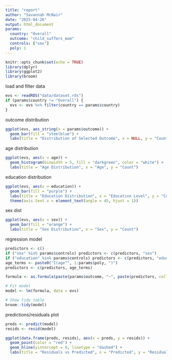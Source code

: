 ```yaml
---
title: "report"
author: "Savannah McNair"
date: "2025-04-26"
output: html_document
params:
  country: "Overall"
  outcome: "child_suffers_mom"
  controls: ["sex"]
  poly: 1
---
```


```r
knitr::opts_chunk$set(echo = TRUE)
library(dplyr)
library(ggplot2)
library(broom)
```

load and filter data
```r
evs <- readRDS("data/dataset.rds")
if (params$country != "Overall") {
  evs <- evs %>% filter(country == params$country)
}
```

outcome distribution
```r
ggplot(evs, aes_string(x = params$outcome)) +
  geom_bar(fill = "steelblue") +
  labs(title = "Distribution of Selected Outcome", x = NULL, y = "Count")
```

age distribution
```r
ggplot(evs, aes(x = age)) +
  geom_histogram(binwidth = 5, fill = "darkgreen", color = "white") +
  labs(title = "Age Distribution", x = "Age", y = "Count")
```

education distribution
```r
ggplot(evs, aes(x = education)) +
  geom_bar(fill = "purple") +
  labs(title = "Education Distribution", x = "Education Level", y = "Count") +
  theme(axis.text.x = element_text(angle = 45, hjust = 1))
```

sex dist
```r
ggplot(evs, aes(x = sex)) +
  geom_bar(fill = "orange") +
  labs(title = "Sex Distribution", x = "Sex", y = "Count")
```


regression model
```r
predictors <- c()
if ("sex" %in% params$controls) predictors <- c(predictors, "sex")
if ("education" %in% params$controls) predictors <- c(predictors, "education")
age_terms <- paste0("I(age^", 1:params$poly, ")")
predictors <- c(predictors, age_terms)

formula <- as.formula(paste(params$outcome, "~", paste(predictors, collapse = " + ")))

# Fit model
model <- lm(formula, data = evs)

# Show tidy table
broom::tidy(model)
```

predictions/residuals plot
```r
preds <- predict(model)
resids <- resid(model)

ggplot(data.frame(preds, resids), aes(x = preds, y = resids)) +
  geom_point(color = "red") +
  geom_hline(yintercept = 0, linetype = "dashed") +
  labs(title = "Residuals vs Predicted", x = "Predicted", y = "Residuals")
```

